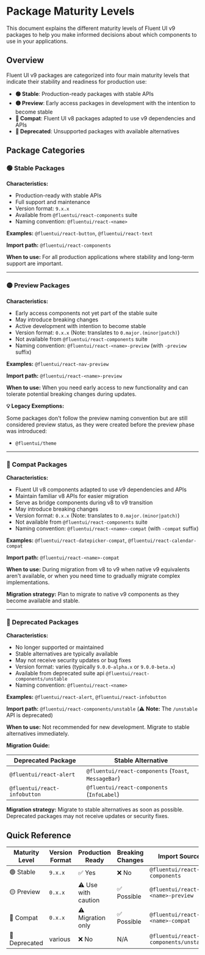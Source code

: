 
<Meta title="Concepts/Package Maturity Levels" />

# Package Maturity Levels

This document explains the different maturity levels of Fluent UI v9 packages to help you make informed decisions about which components to use in your applications.

## Overview

Fluent UI v9 packages are categorized into four main maturity levels that indicate their stability and readiness for production use:

- **🟢 Stable**: Production-ready packages with stable APIs
- **🟡 Preview**: Early access packages in development with the intention to become stable
- **🔵 Compat**: Fluent UI v8 packages adapted to use v9 dependencies and APIs
- **🔴 Deprecated**: Unsupported packages with available alternatives

## Package Categories

### 🟢 Stable Packages

**Characteristics:**

- Production-ready with stable APIs
- Full support and maintenance
- Version format: `9.x.x`
- Available from `@fluentui/react-components` suite
- Naming convention: `@fluentui/react-<name>`

**Examples:** `@fluentui/react-button`, `@fluentui/react-text`

**Import path:** `@fluentui/react-components`

**When to use:** For all production applications where stability and long-term support are important.

---

### 🟡 Preview Packages

**Characteristics:**

- Early access components not yet part of the stable suite
- May introduce breaking changes
- Active development with intention to become stable
- Version format: `0.x.x` (Note: translates to `0.major.(minor|patch)`)
- Not available from `@fluentui/react-components` suite
- Naming convention: `@fluentui/react-<name>-preview` (with `-preview` suffix)

**Examples:** `@fluentui/react-nav-preview`

**Import path:** `@fluentui/react-<name>-preview`

**When to use:** When you need early access to new functionality and can tolerate potential breaking changes during updates.

**💡 Legacy Exemptions:**

Some packages don't follow the preview naming convention but are still considered preview status, as they were created before the preview phase was introduced:

- `@fluentui/theme`

---

### 🔵 Compat Packages

**Characteristics:**

- Fluent UI v8 components adapted to use v9 dependencies and APIs
- Maintain familiar v8 APIs for easier migration
- Serve as bridge components during v8 to v9 transition
- May introduce breaking changes
- Version format: `0.x.x` (Note: translates to `0.major.(minor|patch)`)
- Not available from `@fluentui/react-components` suite
- Naming convention: `@fluentui/react-<name>-compat` (with `-compat` suffix)

**Examples:** `@fluentui/react-datepicker-compat`, `@fluentui/react-calendar-compat`

**Import path:** `@fluentui/react-<name>-compat`

**When to use:** During migration from v8 to v9 when native v9 equivalents aren't available, or when you need time to gradually migrate complex implementations.

**Migration strategy:** Plan to migrate to native v9 components as they become available and stable.

---

### 🔴 Deprecated Packages

**Characteristics:**

- No longer supported or maintained
- Stable alternatives are typically available
- May not receive security updates or bug fixes
- Version format: varies (typically `9.0.0-alpha.x` or `9.0.0-beta.x`)
- Available from deprecated suite api `@fluentui/react-components/unstable`
- Naming convention: `@fluentui/react-<name>`

**Examples:** `@fluentui/react-alert`, `@fluentui/react-infobutton`

**Import path:** `@fluentui/react-components/unstable` (⚠️ **Note:** The `/unstable` API is deprecated)

**When to use:** Not recommended for new development. Migrate to stable alternatives immediately.

**Migration Guide:**

| Deprecated Package           | Stable Alternative                                   |
| ---------------------------- | ---------------------------------------------------- |
| `@fluentui/react-alert`      | `@fluentui/react-components` (`Toast`, `MessageBar`) |
| `@fluentui/react-infobutton` | `@fluentui/react-components` (`InfoLabel`)           |

**Migration strategy:** Migrate to stable alternatives as soon as possible. Deprecated packages may not receive updates or security fixes.

## Quick Reference

| Maturity Level | Version Format | Production Ready    | Breaking Changes | Import Source                         |
| -------------- | -------------- | ------------------- | ---------------- | ------------------------------------- |
| 🟢 Stable      | `9.x.x`        | ✅ Yes              | ❌ No            | `@fluentui/react-components`          |
| 🟡 Preview     | `0.x.x`        | ⚠️ Use with caution | ✅ Possible      | `@fluentui/react-<name>-preview`      |
| 🔵 Compat      | `0.x.x`        | ⚠️ Migration only   | ✅ Possible      | `@fluentui/react-<name>-compat`       |
| 🔴 Deprecated  | various        | ❌ No               | N/A              | `@fluentui/react-components/unstable` |
